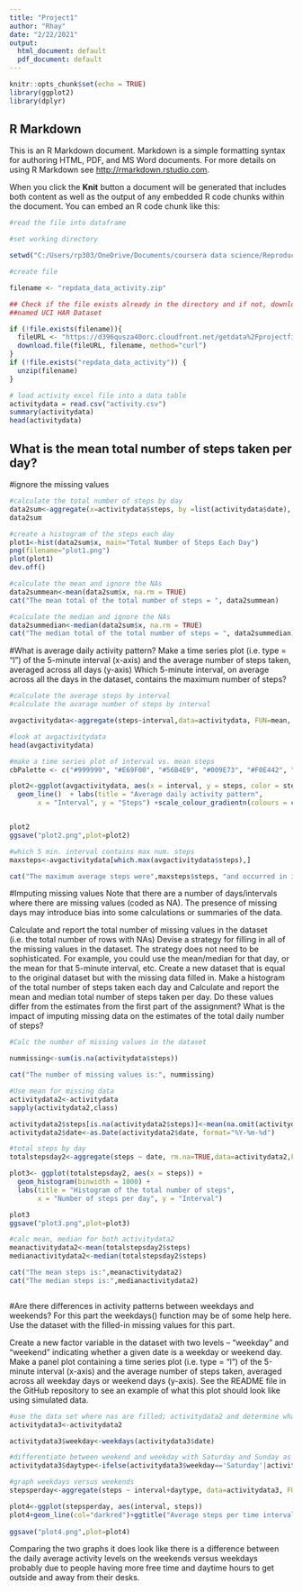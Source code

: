 ```yaml
---
title: "Project1"
author: "Rhay"
date: "2/22/2021"
output:
  html_document: default
  pdf_document: default
---
```


```r
knitr::opts_chunk$set(echo = TRUE)
library(ggplot2)
library(dplyr)

```

## R Markdown

This is an R Markdown document. Markdown is a simple formatting syntax for authoring HTML, PDF, and MS Word documents. For more details on using R Markdown see <http://rmarkdown.rstudio.com>.

When you click the **Knit** button a document will be generated that includes both content as well as the output of any embedded R code chunks within the document. You can embed an R code chunk like this:

```r
#read the file into dataframe

#set working directory

setwd("C:/Users/rp303/OneDrive/Documents/coursera data science/ReproducibleResearchProject1")

#create file

filename <- "repdata_data_activity.zip"

## Check if the file exists already in the directory and if not, download and unzip the files in a folder
##named UCI HAR Dataset

if (!file.exists(filename)){
  fileURL <- "https://d396qusza40orc.cloudfront.net/getdata%2Fprojectfiles%2FUCI%20HAR%20Dataset.zip "
  download.file(fileURL, filename, method="curl")
}  
if (!file.exists("repdata_data_activity")) { 
  unzip(filename) 
}

# load activity excel file into a data table
activitydata = read.csv("activity.csv")                                                                            
summary(activitydata)
head(activitydata)
```

## What is the mean total number of steps taken per day?
#ignore the missing values


```r
#calculate the total number of steps by day
data2sum<-aggregate(x=activitydata$steps, by =list(activitydata$date), FUN=sum)
data2sum

#create a histogram of the steps each day
plot1<-hist(data2sum$x, main="Total Number of Steps Each Day")
png(filename="plot1.png")
plot(plot1)
dev.off()

#calculate the mean and ignore the NAs
data2summean<-mean(data2sum$x, na.rm = TRUE)
cat("The mean total of the total number of steps = ", data2summean)

#calculate the median and ignore the NAs
data2summedian<-median(data2sum$x, na.rm = TRUE)
cat("The median total of the total number of steps = ", data2summedian)

```

#What is average daily activity pattern?
Make a time series plot (i.e. \color{red}{\verb|type = "l"|}type = "l") of the 5-minute interval (x-axis) and the average number of steps taken, averaged across all days (y-axis)
Which 5-minute interval, on average across all the days in the dataset, contains the maximum number of steps?

```r

#calculate the average steps by interval
#calculate the avarage number of steps by interval

avgactivitydata<-aggregate(steps~interval,data=activitydata, FUN=mean, na.rm=TRUE)

#look at avgactivitydata
head(avgactivitydata)

#make a time series plot of interval vs. mean steps
cbPalette <- c("#999999", "#E69F00", "#56B4E9", "#009E73", "#F0E442", "#0072B2", "#D55E00", "#CC79A7")

plot2<-ggplot(avgactivitydata, aes(x = interval, y = steps, color = steps)) +
  geom_line()  + labs(title = "Average daily activity pattern", 
       x = "Interval", y = "Steps") +scale_colour_gradientn(colours = c("darkred", "orange", "green", "black"))


plot2
ggsave("plot2.png",plot=plot2)

#which 5 min. interval contains max num. steps
maxsteps<-avgactivitydata[which.max(avgactivitydata$steps),]

cat("The maximum average steps were",maxsteps$steps, "and occurred in interval", maxsteps$interval)
```
#Imputing missing values
Note that there are a number of days/intervals where there are missing values (coded as \color{red}{\verb|NA|}NA). The presence of missing days may introduce bias into some calculations or summaries of the data.

Calculate and report the total number of missing values in the dataset (i.e. the total number of rows with \color{red}{\verb|NA|}NAs)
Devise a strategy for filling in all of the missing values in the dataset. The strategy does not need to be sophisticated. For example, you could use the mean/median for that day, or the mean for that 5-minute interval, etc.
Create a new dataset that is equal to the original dataset but with the missing data filled in.
Make a histogram of the total number of steps taken each day and Calculate and report the mean and median total number of steps taken per day. Do these values differ from the estimates from the first part of the assignment? What is the impact of imputing missing data on the estimates of the total daily number of steps?

```r
#Calc the number of missing values in the dataset

nummissing<-sum(is.na(activitydata$steps))

cat("The number of missing values is:", nummissing)

#Use mean for missing data
activitydata2<-activitydata
sapply(activitydata2,class)

activitydata2$steps[is.na(activitydata2$steps)]<-mean(na.omit(activitydata$steps))
activitydata2$date<-as.Date(activitydata2$date, format="%Y-%m-%d")

#total steps by day
totalstepsday2<-aggregate(steps ~ date, rm.na=TRUE,data=activitydata2,FUN = sum)

plot3<- ggplot(totalstepsday2, aes(x = steps)) + 
  geom_histogram(binwidth = 1000) + 
  labs(title = "Histogram of the total number of steps", 
       x = "Number of steps per day", y = "Interval")

plot3
ggsave("plot3.png",plot=plot3)

#calc mean, median for both activitydata2 
meanactivitydata2<-mean(totalstepsday2$steps)
medianactivitydata2<-median(totalstepsday2$steps)

cat("The mean steps is:",meanactivitydata2)
cat("The median steps is:",medianactivitydata2)



```
#Are there differences in activity patterns between weekdays and weekends?
For this part the \color{red}{\verb|weekdays()|}weekdays() function may be of some help here. Use the dataset with the filled-in missing values for this part.

Create a new factor variable in the dataset with two levels – “weekday” and “weekend” indicating whether a given date is a weekday or weekend day.
Make a panel plot containing a time series plot (i.e. \color{red}{\verb|type = "l"|}type = "l") of the 5-minute interval (x-axis) and the average number of steps taken, averaged across all weekday days or weekend days (y-axis). See the README file in the GitHub repository to see an example of what this plot should look like using simulated data.
```r
#use the data set where nas are filled; activitydata2 and determine what is a weekday or weekend
activitydata3<-activitydata2

activitydata3$weekday<-weekdays(activitydata3$date)

#differentiate between weekend and weekday with Saturday and Sunday as weekends
activitydata3$daytype<-ifelse(activitydata3$weekday=='Saturday'|activitydata3$weekday=='Sunday', 'weekend', 'weekday')

#graph weekdays versus weekends
stepsperday<-aggregate(steps ~ interval+daytype, data=activitydata3, FUN=mean, action=na.omit)

plot4<-ggplot(stepsperday, aes(interval, steps))
plot4+geom_line(col="darkred")+ggtitle("Average steps per time interval: weekdays vs. weekends")+xlab("Time")+ylab("Steps")+theme(plot.title = element_text(face="bold", size=12))+facet_grid(daytype ~ .)
  
ggsave("plot4.png",plot=plot4)

```
Comparing the two graphs it does look like there is a difference between the daily average activity levels on the weekends versus weekdays probably due to people having more free time and daytime hours to get outside and away from their desks.



